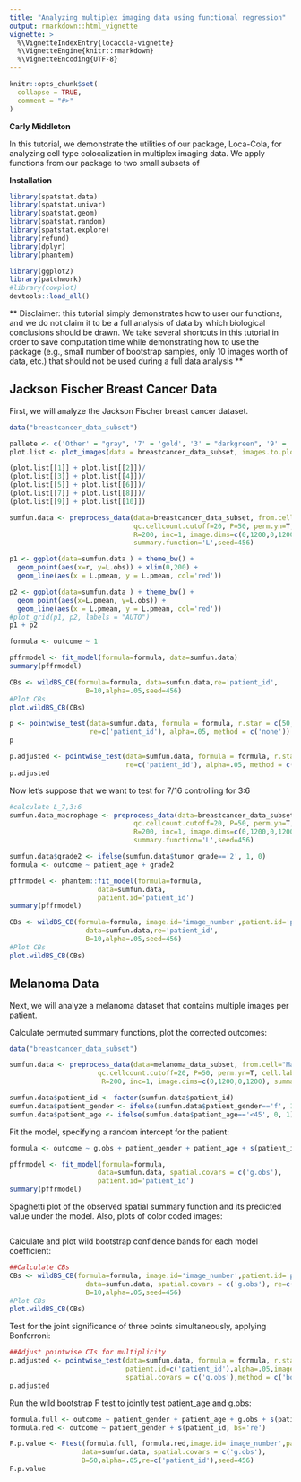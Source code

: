 ```yaml
---
title: "Analyzing multiplex imaging data using functional regression"
output: rmarkdown::html_vignette
vignette: >
  %\VignetteIndexEntry{locacola-vignette}
  %\VignetteEngine{knitr::rmarkdown}
  %\VignetteEncoding{UTF-8}
---
```


```r
knitr::opts_chunk$set(
  collapse = TRUE,
  comment = "#>"
)
```

**Carly Middleton**

In this tutorial, we demonstrate the utilities of our package, Loca-Cola, for analyzing cell type colocalization in multiplex imaging data.  We apply functions from our package to two small subsets of 

**Installation**

```r
library(spatstat.data)
library(spatstat.univar)
library(spatstat.geom)
library(spatstat.random)
library(spatstat.explore)
library(refund)
library(dplyr)
library(phantem)

library(ggplot2)
library(patchwork)
#library(cowplot)
devtools::load_all()
```

** Disclaimer:  this tutorial simply demonstrates how to user our functions, and we do not claim it to be a full analysis of data by which biological conclusions should be drawn.  We take several shortcuts in this tutorial in order to save computation time while demonstrating how to use the package (e.g., small number of bootstrap samples, only 10 images worth of data, etc.) that should not be used during a full data analysis **

## Jackson Fischer Breast Cancer Data

First, we will analyze the Jackson Fischer breast cancer dataset.

```r
data("breastcancer_data_subset")

pallete <- c('Other' = "gray", '7' = 'gold', '3' = "darkgreen", '9' = 'skyblue', '16'='cyan4')
plot.list <- plot_images(data = breastcancer_data_subset, images.to.plot = unique(breastcancer_data_subset$image_number), cell.types.to.plot=c(7,3,9,16), pallete=pallete)

(plot.list[[1]] + plot.list[[2]])/
(plot.list[[3]] + plot.list[[4]])/
(plot.list[[5]] + plot.list[[6]])/
(plot.list[[7]] + plot.list[[8]])/
(plot.list[[9]] + plot.list[[10]])

```


```r
sumfun.data <- preprocess_data(data=breastcancer_data_subset, from.cell=7, to.cell=3,
                               qc.cellcount.cutoff=20, P=50, perm.yn=T,
                               R=200, inc=1, image.dims=c(0,1200,0,1200),
                               summary.function='L',seed=456)

```


```r
p1 <- ggplot(data=sumfun.data ) + theme_bw() + 
  geom_point(aes(x=r, y=L.obs)) + xlim(0,200) +
  geom_line(aes(x = L.pmean, y = L.pmean, col='red'))

p2 <- ggplot(data=sumfun.data ) + theme_bw() + 
  geom_point(aes(x=L.pmean, y=L.obs)) + 
  geom_line(aes(x = L.pmean, y = L.pmean, col='red'))
#plot_grid(p1, p2, labels = "AUTO")
p1 + p2

```


```r
formula <- outcome ~ 1

pffrmodel <- fit_model(formula=formula, data=sumfun.data)
summary(pffrmodel)

```
```r
CBs <- wildBS_CB(formula=formula, data=sumfun.data,re='patient_id',
                   B=10,alpha=.05,seed=456)
#Plot CBs
plot.wildBS_CB(CBs)

```
```r
p <- pointwise_test(data=sumfun.data, formula = formula, r.star = c(50,100),
                    re=c('patient_id'), alpha=.05, method = c('none'))
p

```
```r
p.adjusted <- pointwise_test(data=sumfun.data, formula = formula, r.star = c(50,100),
                             re=c('patient_id'), alpha=.05, method = c('bonferroni'))
p.adjusted

```


Now let's suppose that we want to test for 7/16 controlling for 3:6

```r
#calculate L_7,3:6
sumfun.data_macrophage <- preprocess_data(data=breastcancer_data_subset, from.cell=7, to.cell=4,
                               qc.cellcount.cutoff=20, P=50, perm.yn=T,
                               R=200, inc=1, image.dims=c(0,1200,0,1200),
                               summary.function='L',seed=456)

```

```r
sumfun.data$grade2 <- ifelse(sumfun.data$tumor_grade=='2', 1, 0)
formula <- outcome ~ patient_age + grade2 

pffrmodel <- phantem::fit_model(formula=formula,
                      data=sumfun.data, 
                      patient.id='patient_id')
summary(pffrmodel)

CBs <- wildBS_CB(formula=formula, image.id='image_number',patient.id='patient_id',
                   data=sumfun.data,re='patient_id',
                   B=10,alpha=.05,seed=456)
#Plot CBs
plot.wildBS_CB(CBs)
```
















## Melanoma Data

Next, we will analyze a melanoma dataset that contains multiple images per patient.

Calculate permuted summary functions, plot the corrected outcomes:

```r
data("breastcancer_data_subset")

sumfun.data <- preprocess_data(data=melanoma_data_subset, from.cell="Macrophage", to.cell="CD8- T cell",
                      qc.cellcount.cutoff=20, P=50, perm.yn=T, cell.label = 'cell_type', image.id='image_number',
                       R=200, inc=1, image.dims=c(0,1200,0,1200), summary.function='g',seed=456)

sumfun.data$patient_id <- factor(sumfun.data$patient_id)
sumfun.data$patient_gender <- ifelse(sumfun.data$patient_gender=='f', 1, 0)
sumfun.data$patient_age <- ifelse(sumfun.data$patient_age=='<45', 0, 1)


```

Fit the model, specifying a random intercept for the patient:

```r
formula <- outcome ~ g.obs + patient_gender + patient_age + s(patient_id, bs='re')

pffrmodel <- fit_model(formula=formula,
                      data=sumfun.data, spatial.covars = c('g.obs'),
                      patient.id='patient_id')
summary(pffrmodel)

```

Spaghetti plot of the observed spatial summary function and its predicted value under the model. Also, plots of color coded images:

```r


```

Calculate and plot wild bootstrap confidence bands for each model coefficient:

```r
##Calculate CBs
CBs <- wildBS_CB(formula=formula, image.id='image_number',patient.id='patient_id',
                   data=sumfun.data, spatial.covars = c('g.obs'), re=c('patient_id'),
                   B=10,alpha=.05,seed=456)
#Plot CBs
plot.wildBS_CB(CBs)

```

Test for the joint significance of three points simultaneously, applying Bonferroni:

```r
##Adjust pointwise CIs for multiplicity
p.adjusted <- pointwise_test(data=sumfun.data, formula = formula, r.star = c(75,100,125), re=c('patient_id'),
                             patient.id=c('patient_id'),alpha=.05,image.id=c('image_number'),
                             spatial.covars = c('g.obs'),method = c('bonferroni'))
p.adjusted

```

Run the wild bootstrap F test to jointly test patient_age and g.obs:

```r
formula.full <- outcome ~ patient_gender + patient_age + g.obs + s(patient_id, bs='re')
formula.red <- outcome ~ patient_gender + s(patient_id, bs='re')

F.p.value <- Ftest(formula.full, formula.red,image.id='image_number',patient.id='patient_id',
                  data=sumfun.data, spatial.covars = c('g.obs'),
                  B=50,alpha=.05,re=c('patient_id'),seed=456)
F.p.value

```
